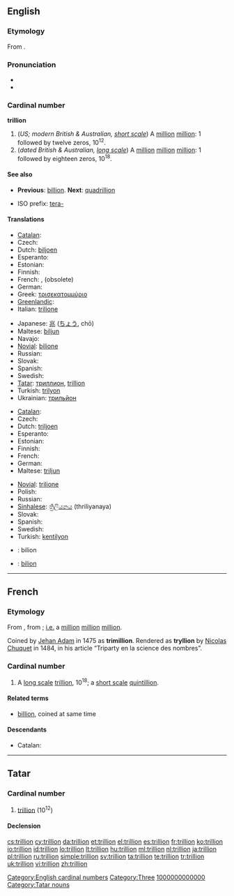 {{also|Trillion}}
==English==
{{wikipedia|Long and short scales}}

===Etymology===
From {{etyl|fr}} {{term|trillion|lang=fr}}.

===Pronunciation===
* {{audio|en-us-trillion.ogg|Audio (US)}}
* {{rhymes|ɪljən}}

===Cardinal number===
'''trillion'''

# (''US; modern British & Australian, [[w:Long and short scales|short scale]]'') A [[million]] [[million]]: 1 followed by twelve zeros, 10<sup>12</sup>.
# (''dated British & Australian, [[w:Long and short scales|long scale]]'') A [[million]] [[million]] [[million]]: 1 followed by eighteen zeros, 10<sup>18</sup>.

====See also====
* {{qualifier|short and long scale}} '''Previous''': [[billion]]. '''Next''': [[quadrillion]]
* ISO prefix: [[tera-]]

====Translations====
{{trans-top|a million million, 10<sup>12</sup>}}
* [[Catalan]]: {{t+|ca|bilió}}
* Czech: {{t-|cs|bilión|m}}
* Dutch: [[biljoen]]
* Esperanto: {{t-|eo|duiliono|xs=Esperanto}}
* Estonian: {{t-|et|biljon}}
* Finnish: {{t+|fi|biljoona}}
* French: {{t+|fr|billion}}, (obsolete) {{t+|fr|trillion}}
* German: {{t+|de|Billion}}
* Greek: [[τρισεκατομμύριο]] {{n}}
* [[Greenlandic]]: {{t|kl|billioni}}
* Italian: [[trilione]]
{{trans-mid}}
* Japanese: [[兆]] ([[ちょう]], chō)
* Maltese: [[biljun]]
* Navajo: {{tø|nv|chiyóón}}
* [[Novial]]: [[bilione]]
* Russian: {{t+|ru|триллион|m|tr=trillión}}
* Slovak: {{t-|sk|bilión|m}}
* Spanish: {{t+|es|billón|m}}
* Swedish: {{t+|sv|biljon|c}}
* [[Tatar]]: [[триллион#Tatar|триллион]], [[trillion#Tatar|trillion]]
* Turkish: [[trilyon]]
* Ukrainian: [[трильйон]]
{{trans-bottom}}

{{trans-top|a million million million, 10<sup>18</sup>}}
* [[Catalan]]: {{t+|ca|trilió}}
* Czech: {{t-|cs|trilión|m}}
* Dutch: [[triljoen]]
* Esperanto: {{t-|eo|triiliono|xs=Esperanto}}
* Estonian: {{t-|et|triljon}}
* Finnish: {{t+|fi|triljoona}}
* French: {{t+|fr|trillion}}
* German: {{t+|de|Trillion}}
* Maltese: [[triljun]]
{{trans-mid}}
* [[Novial]]: [[trilione]]
* Polish: {{t+|pl|trylion|m}}
* Russian: {{t+|ru|квинтиллион|m|tr=kvintillión}}
* [[Sinhalese]]: [[ත්‍රිලියනය]] (thriliyanaya)
* Slovak: {{t-|sk|trilión|m}}
* Spanish: {{t+|es|trillón|m}}
* Swedish: {{t+|sv|triljon|c}}
* Turkish: [[kentilyon]]
{{trans-bottom}}

{{checktrans}}
* {{ttbc|sh}}: bilion {{m}}
* {{ttbc|ro}}: [[bilion]] {{n}}

[[Category:English cardinal numbers]]
[[Category:Three]]

----

==French==

===Etymology===
From {{confix|tri|gloss1=three|illion|lang=fr}}, from {{term|million|lang=fr}}; [[i.e.]] a [[million]] [[million]] [[million]].

Coined by [[w:Jehan Adam|Jehan Adam]] in 1475 as '''trimillion'''.<!--<ref name="genevieve" /> <ref name="parchemin" /> <ref name="thorndike" />-->
Rendered as '''tryllion''' by [[w:Nicolas Chuquet|Nicolas Chuquet]] in 1484, in his article “Triparty en la science des nombres”.<!--<ref name="Chuquet1" /> <ref name="Chuquet2" />-->

===Cardinal number===
{{infl|fr|cardinal number}}

# A [[w:Long and short scales|long scale]] [[trillion#English|trillion]], 10<sup>18</sup>; a [[w:Long and short scales|short scale]] [[quintillion]].

====Related terms====
* [[billion]], coined at same time

====Descendants====
* Catalan: {{l|ca|trilió}}

----

==Tatar==

===Cardinal number===
{{tt-pos|noun|l|c|триллион}}

# {{cardinal|lang=tt}} [[trillion]] (10<sup>12</sup>)

====Declension====
{{crh-latin-noun|nıñ|ga|nı|da|nan}}

[[Category:Tatar cardinal numbers|1000000000000]]
[[Category:Tatar nouns]]

[[cs:trillion]]
[[cy:trillion]]
[[da:trillion]]
[[et:trillion]]
[[el:trillion]]
[[es:trillion]]
[[fr:trillion]]
[[ko:trillion]]
[[io:trillion]]
[[id:trillion]]
[[lo:trillion]]
[[lt:trillion]]
[[hu:trillion]]
[[ml:trillion]]
[[nl:trillion]]
[[ja:trillion]]
[[pl:trillion]]
[[ru:trillion]]
[[simple:trillion]]
[[sv:trillion]]
[[ta:trillion]]
[[te:trillion]]
[[tr:trillion]]
[[uk:trillion]]
[[vi:trillion]]
[[zh:trillion]]